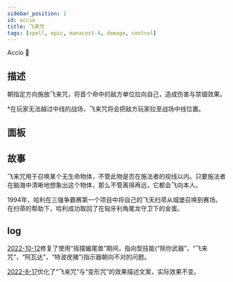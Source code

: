 ```yaml
---
sidebar_position: 1
id: accio
title: 飞来咒
tags: [spell, epic, manacost-4, damage, control]
---
```


Accio 🎣

<!--truncate-->



<CardBasics cardKey={id}/>


## 描述

朝指定方向施放飞来咒，将首个命中的敌方单位拉向自己，造成伤害与禁锢效果。

*在玩家无法越过中线的战场，飞来咒将会把敌方玩家拉至战场中线位置。

## 面板


<LevelComponent/>


<CardDynamicTable cardKey={id}/>


<CardComplexTable cardKey={id}/>


## 故事

飞来咒用于召唤某个无生命物体，不管此物是否在施法者的视线以内。只要施法者在脑海中清晰地想象出这个物体，那么不管离得再远，它都会飞向本人。

1994年，哈利在三强争霸赛第一个项目中将自己的飞天扫帚从城堡召唤到赛场。在扫帚的帮助下，哈利成功取回了在匈牙利角尾龙守卫下的金蛋。

## log

[2022-10-12](/blog/221012-update-annc#fix)修复了使用“摇摆蝎尾兽”期间，指向型技能(“除你武器”，“飞来咒”，“阿瓦达”，“特波疣猪”)指示器朝向不对的问题。

[2022-8-17](/blog/220817-update-annc#optimization)优化了“飞来咒”与“变形咒”的效果描述文案，实际效果不变。


